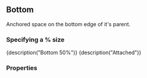 
<CommonHeader />

<Meta title="Components/Attached" component={Attached} />

## Bottom

Anchored space on the bottom edge of it's parent.

### Specifying a % size

<Canvas>
	<Story name="Default (%)">
		<ViewPort>
			<LeftResizable style={green} size="25%">
				{description("Bottom 50%")}
				<Attached width={100} height={100} style={{ backgroundColor: 'maroon', color: 'white' }}>
					{description("Attached")}
				</Attached>
			</LeftResizable>
		</ViewPort>
	</Story>
</Canvas>

### Properties

<Story name="Properties">
	<PropsTable>
		<AnchoredProps />
		<StandardProps />
	</PropsTable>
</Story>